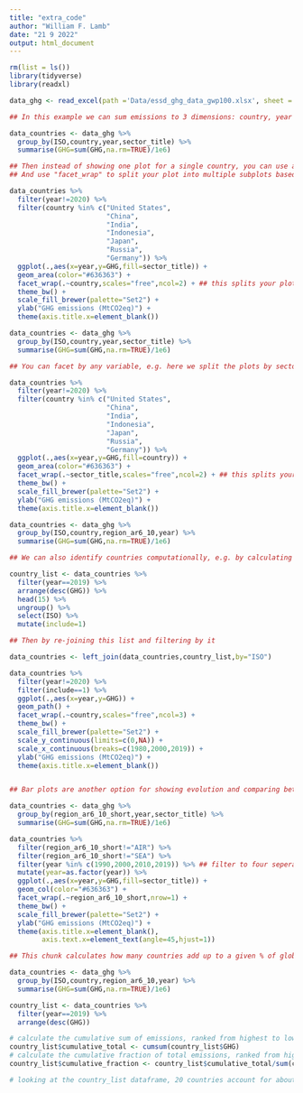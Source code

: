 ```yaml
---
title: "extra_code"
author: "William F. Lamb"
date: "21 9 2022"
output: html_document
---
```


```r

rm(list = ls())
library(tidyverse)
library(readxl)

data_ghg <- read_excel(path ='Data/essd_ghg_data_gwp100.xlsx', sheet = 3)

```

```r

## In this example we can sum emissions to 3 dimensions: country, year and sector

data_countries <- data_ghg %>% 
  group_by(ISO,country,year,sector_title) %>% 
  summarise(GHG=sum(GHG,na.rm=TRUE)/1e6)

## Then instead of showing one plot for a single country, you can use a list to filter multiple countries
## And use "facet_wrap" to split your plot into multiple subplots based on a variable in your dataset (here using "country")

data_countries %>% 
  filter(year!=2020) %>% 
  filter(country %in% c("United States",
                        "China",
                        "India",
                        "Indonesia",
                        "Japan",
                        "Russia",
                        "Germany")) %>%
  ggplot(.,aes(x=year,y=GHG,fill=sector_title)) +
  geom_area(color="#636363") +
  facet_wrap(.~country,scales="free",ncol=2) + ## this splits your plot into multiple subplots, giving each its own scale
  theme_bw() +
  scale_fill_brewer(palette="Set2") +
  ylab("GHG emissions (MtCO2eq)") +
  theme(axis.title.x=element_blank())


```

```r

data_countries <- data_ghg %>% 
  group_by(ISO,country,year,sector_title) %>% 
  summarise(GHG=sum(GHG,na.rm=TRUE)/1e6)

## You can facet by any variable, e.g. here we split the plots by sector and color in the fill by country:

data_countries %>% 
  filter(year!=2020) %>% 
  filter(country %in% c("United States",
                        "China",
                        "India",
                        "Indonesia",
                        "Japan",
                        "Russia",
                        "Germany")) %>%
  ggplot(.,aes(x=year,y=GHG,fill=country)) +
  geom_area(color="#636363") +
  facet_wrap(.~sector_title,scales="free",ncol=2) + ## this splits your plot into multiple subplots, giving each its own scale
  theme_bw() +
  scale_fill_brewer(palette="Set2") +
  ylab("GHG emissions (MtCO2eq)") +
  theme(axis.title.x=element_blank())


```


```r

data_countries <- data_ghg %>% 
  group_by(ISO,country,region_ar6_10,year) %>% 
  summarise(GHG=sum(GHG,na.rm=TRUE)/1e6)

## We can also identify countries computationally, e.g. by calculating the top 15 emitters in a new data frame

country_list <- data_countries %>% 
  filter(year==2019) %>% 
  arrange(desc(GHG)) %>% 
  head(15) %>% 
  ungroup() %>% 
  select(ISO) %>% 
  mutate(include=1)

## Then by re-joining this list and filtering by it

data_countries <- left_join(data_countries,country_list,by="ISO")

data_countries %>% 
  filter(year!=2020) %>% 
  filter(include==1) %>% 
  ggplot(.,aes(x=year,y=GHG)) +
  geom_path() +
  facet_wrap(.~country,scales="free",ncol=3) +
  theme_bw() +
  scale_fill_brewer(palette="Set2") +
  scale_y_continuous(limits=c(0,NA)) +
  scale_x_continuous(breaks=c(1980,2000,2019)) +
  ylab("GHG emissions (MtCO2eq)") +
  theme(axis.title.x=element_blank())



```

```r

## Bar plots are another option for showing evolution and comparing between facets. Here we sum emissions to regions, rather than countries.

data_countries <- data_ghg %>% 
  group_by(region_ar6_10_short,year,sector_title) %>% 
  summarise(GHG=sum(GHG,na.rm=TRUE)/1e6)

data_countries %>% 
  filter(region_ar6_10_short!="AIR") %>% 
  filter(region_ar6_10_short!="SEA") %>% 
  filter(year %in% c(1990,2000,2010,2019)) %>% ## filter to four seperate years
  mutate(year=as.factor(year)) %>% 
  ggplot(.,aes(x=year,y=GHG,fill=sector_title)) +
  geom_col(color="#636363") +
  facet_wrap(.~region_ar6_10_short,nrow=1) +
  theme_bw() +
  scale_fill_brewer(palette="Set2") +
  ylab("GHG emissions (MtCO2eq)") +
  theme(axis.title.x=element_blank(),
        axis.text.x=element_text(angle=45,hjust=1))

```

```r

## This chunk calculates how many countries add up to a given % of global emissions, when ranked from highest to lowest emitter. This could be another way to identify a distinct group of countries for analysis.

data_countries <- data_ghg %>% 
  group_by(ISO,country,region_ar6_10,year) %>% 
  summarise(GHG=sum(GHG,na.rm=TRUE)/1e6)

country_list <- data_countries %>% 
  filter(year==2019) %>% 
  arrange(desc(GHG))

# calculate the cumulative sum of emissions, ranked from highest to lowest
country_list$cumulative_total <- cumsum(country_list$GHG)
# calculate the cumulative fraction of total emissions, ranked from highest to lowest
country_list$cumulative_fraction <- country_list$cumulative_total/sum(country_list$GHG[country_list$year==2019])

# looking at the country_list dataframe, 20 countries account for about 75% of total emissions


```



